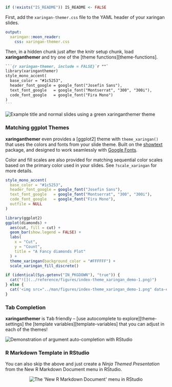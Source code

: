 <!-- Set link to theme-settings, template-variables, theme functions -->

```r
if (!exists("IS_README")) IS_README <- FALSE
```

First, add the `xaringan-themer.css` file to the YAML header of your xaringan slides.

```yaml
output:
  xaringan::moon_reader:
    css: xaringan-themer.css
```

Then, in a hidden chunk just after the knitr setup chunk, load **xaringanthemer** and try one of the [theme functions][theme-functions].

````markdown
```{r xaringan-themer, include = FALSE}`r ""`
library(xaringanthemer)
style_mono_accent(
  base_color = "#1c5253",
  header_font_google = google_font("Josefin Sans"),
  text_font_google   = google_font("Montserrat", "300", "300i"),
  code_font_google   = google_font("Fira Mono")
)
```
````

<img src="https://raw.githubusercontent.com/gadenbuie/xaringanthemer/assets/example_mono_accent_1c5253.png" alt="Example title and normal slides using a green xaringanthemer theme" data-external="1" />

### Matching ggplot Themes

[showtext]: https://github.com/yixuan/showtext

**xaringanthemer** even provides a [ggplot2] theme 
with `theme_xaringan()`
that uses the colors and fonts from your slide theme.
Built on the [showtext] package,
and designed to work seamlessly with [Google Fonts](https://fonts.google.com).

Color and fill scales are also provided
for matching sequential color scales based on 
the primary color used in your slides.
See `?scale_xaringan` for more details.

```r
style_mono_accent(
  base_color = "#1c5253",
  header_font_google = google_font("Josefin Sans"),
  text_font_google   = google_font("Montserrat", "300", "300i"),
  code_font_google   = google_font("Fira Mono"),
  outfile = NULL
)
```

```r
library(ggplot2)
ggplot(diamonds) +
  aes(cut, fill = cut) +
  geom_bar(show.legend = FALSE) +
  labs(
    x = "Cut",
    y = "Count",
    title = "A Fancy diamonds Plot"
  ) +
  theme_xaringan(background_color = "#FFFFFF") +
  scale_xaringan_fill_discrete()
```

```r
if (identical(Sys.getenv("IN_PKGDOWN"), "true")) {
  cat("![](../reference/figures/index-theme_xaringan_demo-1.png)")
} else {
  cat('<img src="../man/figures/index-theme_xaringan_demo-1.png" data-external="1" />')
}
```


### Tab Completion

**xaringanthemer** is <kbd>Tab</kbd> friendly -- [use autocomplete to explore][theme-settings] the [template variables][template-variables] that you can adjust in each of the themes!

<img src="https://raw.githubusercontent.com/gadenbuie/xaringanthemer/assets/example-rstudio-completion.gif" alt="Demonstration of argument auto-completion with RStudio" data-external="1" />

### R Markdown Template in RStudio

You can also skip the above and just create a *Ninja Themed Presentation* from the New R Markdown Document menu in RStudio.

<center>
<img src="https://raw.githubusercontent.com/gadenbuie/xaringanthemer/assets/rmarkdown-template-screenshot.png" alt="The 'New R Markdown Document' menu in RStudio" data-external="1" />
</center>
